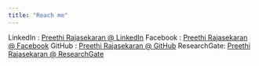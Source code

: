 ```yaml
---
title: "Reach me"
---
```


LinkedIn : [Preethi Rajasekaran @ LinkedIn](https://www.linkedin.com/in/preethi-r-30468315/)
Facebook : [Preethi Rajasekaran @ Facebook](https://www.facebook.com/preethi.rajasekaran)
GitHub : [Preethi Rajasekaran @ GitHub](https://github.com/preethirajasekaran?tab=repositories)
ResearchGate: [Preethi Rajasekaran @ ResearchGate](https://www.researchgate.net/profile/Preethi_Rajasekaran)
